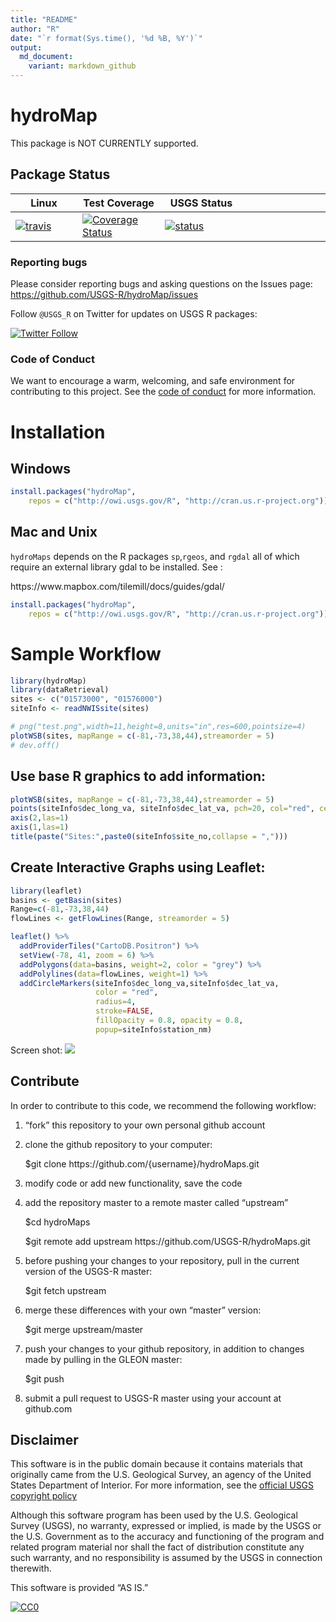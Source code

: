 ```yaml
---
title: "README"
author: "R"
date: "`r format(Sys.time(), '%d %B, %Y')`"
output:
  md_document:
    variant: markdown_github
---
```


# hydroMap

This package is NOT CURRENTLY supported. 

## Package Status


|Linux|Test Coverage| USGS Status |
|----------|------------|------------|------------|
| [![travis](https://travis-ci.org/USGS-R/hydroMap.svg?branch=master)](https://travis-ci.org/USGS-R/hydroMap)|[![Coverage Status](https://coveralls.io/repos/github/USGS-R/hydroMap/badge.svg?branch=master)](https://coveralls.io/github/USGS-R/hydroMap?branch=master)|[![status](https://img.shields.io/badge/USGS-Research-blue.svg)](https://owi.usgs.gov/R/packages.html#research)|

### Reporting bugs

Please consider reporting bugs and asking questions on the Issues page:
[https://github.com/USGS-R/hydroMap/issues](https://github.com/USGS-R/hydroMap/issues)

Follow `@USGS_R` on Twitter for updates on USGS R packages:

[![Twitter Follow](https://img.shields.io/twitter/follow/USGS_R.svg?style=social&label=Follow%20USGS_R)](https://twitter.com/USGS_R)

### Code of Conduct

We want to encourage a warm, welcoming, and safe environment for contributing to this project. See the [code of conduct](https://github.com/USGS-R/hydroMap/blob/master/CONDUCT.md) for more information.

# Installation


## Windows

```r
install.packages("hydroMap", 
    repos = c("http://owi.usgs.gov/R", "http://cran.us.r-project.org"))
```

## Mac and Unix

`hydroMaps` depends on the R packages `sp`,`rgeos`, and `rgdal` all of which require an external library gdal to be installed. See :

https://www.mapbox.com/tilemill/docs/guides/gdal/


```r
install.packages("hydroMap", 
    repos = c("http://owi.usgs.gov/R", "http://cran.us.r-project.org"))
```


# Sample Workflow
```r
library(hydroMap)
library(dataRetrieval)
sites <- c("01573000", "01576000")
siteInfo <- readNWISsite(sites)

# png("test.png",width=11,height=8,units="in",res=600,pointsize=4)
plotWSB(sites, mapRange = c(-81,-73,38,44),streamorder = 5)
# dev.off()

```


## Use base R graphics to add information:
```r

plotWSB(sites, mapRange = c(-81,-73,38,44),streamorder = 5)
points(siteInfo$dec_long_va, siteInfo$dec_lat_va, pch=20, col="red", cex=2,streamorder = 5)
axis(2,las=1)
axis(1,las=1)
title(paste("Sites:",paste0(siteInfo$site_no,collapse = ",")))

```

## Create Interactive Graphs using Leaflet:
```r
library(leaflet)
basins <- getBasin(sites)
Range=c(-81,-73,38,44)
flowLines <- getFlowLines(Range, streamorder = 5)

leaflet() %>% 
  addProviderTiles("CartoDB.Positron") %>% 
  setView(-78, 41, zoom = 6) %>%
  addPolygons(data=basins, weight=2, color = "grey") %>%
  addPolylines(data=flowLines, weight=1) %>%
  addCircleMarkers(siteInfo$dec_long_va,siteInfo$dec_lat_va,
                   color = "red",
                   radius=4,
                   stroke=FALSE,
                   fillOpacity = 0.8, opacity = 0.8,
                   popup=siteInfo$station_nm)

```

Screen shot:
![](README_files/figure-markdown_github//leafletScreen.png)

## Contribute

In order to contribute to this code, we recommend the following workflow: 

1) "fork" this repository to your own personal github account

2) clone the github repository to your computer:

	$git clone https://github.com/{username}/hydroMaps.git

3) modify code or add new functionality, save the code

4) add the repository master to a remote master called "upstream"

	$cd hydroMaps

	$git remote add upstream https://github.com/USGS-R/hydroMaps.git

5) before pushing your changes to your repository, pull in the current version of the USGS-R master:

	$git fetch upstream

6) merge these differences with your own "master" version:

	$git merge upstream/master

7) push your changes to your github repository, in addition to changes made by pulling in the GLEON master:

	$git push

8) submit a pull request to USGS-R master using your account at github.com

## Disclaimer
This software is in the public domain because it contains materials that originally came from the U.S. Geological Survey, an agency of the United States Department of Interior. For more information, see the [official USGS copyright policy](http://www.usgs.gov/visual-id/credit_usgs.html#copyright/ "official USGS copyright policy")

Although this software program has been used by the U.S. Geological Survey (USGS), no warranty, expressed or implied, is made by the USGS or the U.S. Government as to the accuracy and functioning of the program and related program material nor shall the fact of distribution constitute any such warranty, and no responsibility is assumed by the USGS in connection therewith.

This software is provided "AS IS."

 [
    ![CC0](http://i.creativecommons.org/p/zero/1.0/88x31.png)
  ](http://creativecommons.org/publicdomain/zero/1.0/)
